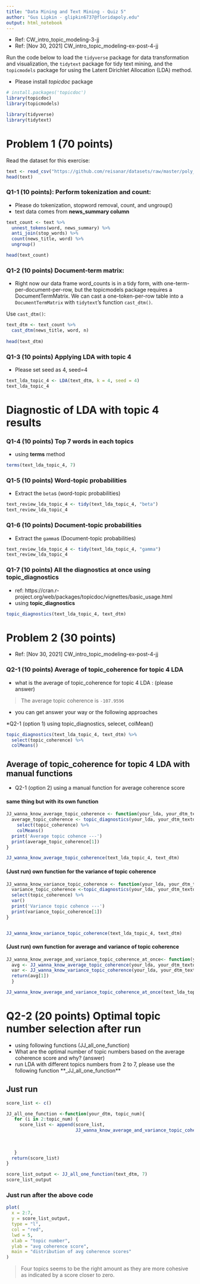 ```yaml
---
title: "Data Mining and Text Mining - Quiz 5"
author: "Gus Lipkin - glipkin6737@floridapoly.edu"
output: html_notebook
---
```

* Ref: CW_intro_topic_modeling-3-jj
* Ref: [Nov 30, 2021] CW_intro_topic_modeling-ex-post-4-jj

Run the code below to load the `tidyverse` package for data transformation and visualization, the `tidytext` package for tidy text mining, and the `topicmodels` package for using the Latent Dirichlet Allocation (LDA) method.

* Please install *topicdoc* package

```r
# install.packages('topicdoc')
library(topicdoc)
library(topicmodels)

library(tidyverse)
library(tidytext)
```

# Problem 1 (70 points)

Read the dataset for this exercise:

```r
text <- read_csv("https://github.com/reisanar/datasets/raw/master/poly_news_FL20.csv")
head(text)
```

### Q1-1 (10 points): Perform tokenization and count:
* Please do tokenization, stopword removal, count, and ungroup()
* text data comes from **news_summary column**

```r
text_count <- text %>% 
  unnest_tokens(word, news_summary) %>%
  anti_join(stop_words) %>%
  count(news_title, word) %>%
  ungroup()

head(text_count)
```

### Q1-2 (10 points) Document-term matrix:
* Right now our data frame word_counts is in a tidy form, with one-term-per-document-per-row, but the topicmodels package requires a DocumentTermMatrix. We can cast a one-token-per-row table into a `DocumentTermMatrix` with `tidytext`'s function `cast_dtm()`.

Use `cast_dtm()`: 

```r
text_dtm <- text_count %>%
  cast_dtm(news_title, word, n)
 
head(text_dtm)
```

### Q1-3 (10 points) Applying LDA with topic 4
* Please set seed as 4, seed=4

```r
text_lda_topic_4 <- LDA(text_dtm, k = 4, seed = 4)
text_lda_topic_4
```
# Diagnostic of LDA with topic 4 results

### Q1-4 (10 points) Top 7 words in each topics
* using **terms** method

```r
terms(text_lda_topic_4, 7)
```

### Q1-5 (10 points) Word-topic probabilities

* Extract the `beta`s (word-topic probabilities)

```r
text_review_lda_topic_4 <- tidy(text_lda_topic_4, "beta")
text_review_lda_topic_4
```

###  Q1-6 (10 points) Document-topic probabilities
* Extract the `gamma`s (Document-topic probabilities)

```r
text_review_lda_topic_4 <- tidy(text_lda_topic_4, "gamma")
text_review_lda_topic_4
```
### Q1-7 (10 points) All the diagnostics at once using **topic_diagnostics**
* ref: https://cran.r-project.org/web/packages/topicdoc/vignettes/basic_usage.html
* using **topic_diagnostics**

```r
topic_diagnostics(text_lda_topic_4, text_dtm)
```

# Problem 2 (30 points)
* Ref: [Nov 30, 2021] CW_intro_topic_modeling-ex-post-4-jj

### Q2-1 (10 points) Average of topic_coherence for topic 4 LDA
* what is the average of topic_coherence for topic 4 LDA : (please answer)

> The average topic coherence is `-107.9596`

* you can get answer your way or the following approaches

*Q2-1 (option 1) using topic_diagnostics, selecet, colMean()

```r
topic_diagnostics(text_lda_topic_4, text_dtm) %>%
  select(topic_coherence) %>%
  colMeans()
```

## Average of topic_coherence for topic 4 LDA with manual functions

* Q2-1 (option 2) using a manual function for average coherence score

#### same thing but with its own function
```r
JJ_wanna_know_average_topic_coherence <- function(your_lda, your_dtm_textdata) {
  average_topic_coherence <- topic_diagnostics(your_lda, your_dtm_textdata) %>%
    select(topic_coherence) %>%
    colMeans()
  print('Average topic cohence ---')
  print(average_topic_coherence[1])
}

JJ_wanna_know_average_topic_coherence(text_lda_topic_4, text_dtm)
```

#### (Just run) own function for the variance of topic coherence
```r
JJ_wanna_know_variance_topic_coherence <- function(your_lda, your_dtm_textdata) {
  variance_topic_coherence <-topic_diagnostics(your_lda, your_dtm_textdata) %>%
  select(topic_coherence) %>%
  var()
  print('Variance topic cohence ---')
  print(variance_topic_coherence[1])
}


JJ_wanna_know_variance_topic_coherence(text_lda_topic_4, text_dtm)
```

#### (Just run) own function for average and variance of topic coherence
```r
JJ_wanna_know_average_and_variance_topic_coherence_at_once<- function(your_lda, your_dtm_textdata) {
  avg <- JJ_wanna_know_average_topic_coherence(your_lda, your_dtm_textdata)
  var <- JJ_wanna_know_variance_topic_coherence(your_lda, your_dtm_textdata)
  return(avg[1])
  }

JJ_wanna_know_average_and_variance_topic_coherence_at_once(text_lda_topic_4, text_dtm)
```
# Q2-2 (20 points) Optimal topic number selection after run
* using following functions (JJ_all_one_function)
* What are the optimal number of topic numbers based on the average coherence score and why? (answer)
* run LDA with different topics numbers from 2 to 7, please use the following function **_JJ_all_one_function**
 
## Just run 
```r
score_list <- c()

JJ_all_one_function <-function(your_dtm, topic_num){
   for (i in 2:topic_num) {
     score_list <- append(score_list,
                          JJ_wanna_know_average_and_variance_topic_coherence_at_once(LDA(your_dtm, 
                                                                                         k=i, 
                                                                                         control=list(seed=i)), 
                                                                                     your_dtm))
   }
  return(score_list)
}

score_list_output <- JJ_all_one_function(text_dtm, 7)
score_list_output
```

### Just run after the above code
```r
plot(
  x = 2:7,
  y = score_list_output,
  type = "l",
  col = "red",
  lwd = 5,
  xlab = "topic number",
  ylab = "avg coherence score",
  main = "distribution of avg coherence scores"
)
```

> Four topics seems to be the right amount as they are more cohesive as indicated by a score closer to zero.
